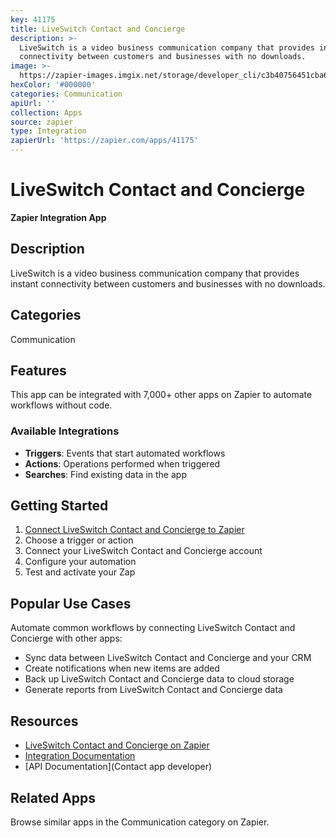 ```yaml
---
key: 41175
title: LiveSwitch Contact and Concierge
description: >-
  LiveSwitch is a video business communication company that provides instant
  connectivity between customers and businesses with no downloads.
image: >-
  https://zapier-images.imgix.net/storage/developer_cli/c3b40756451cba670052ad209a90ab9e_3.png?auto=format%2Ccompress&ixlib=python-3.0.0&q=50
hexColor: '#000000'
categories: Communication
apiUrl: ''
collection: Apps
source: zapier
type: Integration
zapierUrl: 'https://zapier.com/apps/41175'
---
```

# LiveSwitch Contact and Concierge

**Zapier Integration App**

## Description

LiveSwitch is a video business communication company that provides instant connectivity between customers and businesses with no downloads.

## Categories

Communication

## Features

This app can be integrated with 7,000+ other apps on Zapier to automate workflows without code.

### Available Integrations

- **Triggers**: Events that start automated workflows
- **Actions**: Operations performed when triggered
- **Searches**: Find existing data in the app

## Getting Started

1. [Connect LiveSwitch Contact and Concierge to Zapier](https://zapier.com/apps/41175)
2. Choose a trigger or action
3. Connect your LiveSwitch Contact and Concierge account
4. Configure your automation
5. Test and activate your Zap

## Popular Use Cases

Automate common workflows by connecting LiveSwitch Contact and Concierge with other apps:

- Sync data between LiveSwitch Contact and Concierge and your CRM
- Create notifications when new items are added
- Back up LiveSwitch Contact and Concierge data to cloud storage
- Generate reports from LiveSwitch Contact and Concierge data

## Resources

- [LiveSwitch Contact and Concierge on Zapier](https://zapier.com/apps/41175)
- [Integration Documentation](https://zapier.com/apps/41175/integrations)
- [API Documentation](Contact app developer)

## Related Apps

Browse similar apps in the Communication category on Zapier.
